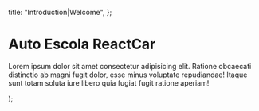 
  title: "Introduction|Welcome",
};

  <div>
    <h1>Auto Escola ReactCar</h1>
    <p>
      Lorem ipsum dolor sit amet consectetur adipisicing elit. Ratione obcaecati
      distinctio ab magni fugit dolor, esse minus voluptate repudiandae! Itaque
      sunt totam soluta iure libero quia fugiat fugit ratione aperiam!
    </p>
  </div>
);
